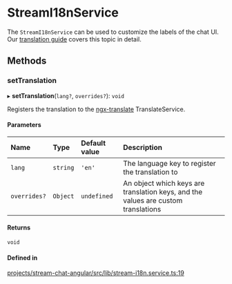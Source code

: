 # StreamI18nService

The `StreamI18nService` can be used to customize the labels of the chat UI. Our [translation guide](../concepts/translation.mdx) covers this topic in detail.

## Methods

### setTranslation

▸ **setTranslation**(`lang?`, `overrides?`): `void`

Registers the translation to the [ngx-translate](https://github.com/ngx-translate/core) TranslateService.

#### Parameters

| Name | Type | Default value | Description |
| :------ | :------ | :------ | :------ |
| `lang` | `string` | `'en'` | The language key to register the translation to |
| `overrides?` | `Object` | `undefined` | An object which keys are translation keys, and the values are custom translations |

#### Returns

`void`

#### Defined in

[projects/stream-chat-angular/src/lib/stream-i18n.service.ts:19](https://github.com/GetStream/stream-chat-angular/blob/5fc7b26f432ca163cfc635e8fc413fb5e3ad44b8/projects/stream-chat-angular/src/lib/stream-i18n.service.ts#L19)

